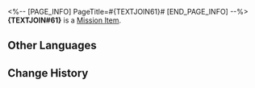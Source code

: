<%-- [PAGE_INFO]
PageTitle=#{TEXTJOIN61}#
[END_PAGE_INFO] --%>
{{Item Infobox
|title       = {TEXTJOIN#61}
|id          = 140300
|image       = Item {TEXTJOIN#61}.png
|type        = Mission Item
|invCategory = Missions
|rarity      = 3
|effect      = 
|description = In Mr. Xiyan's story, this is the weapon you and {TEXTJOIN#59} managed to forge. You can tell at a glance that this {TEXTJOIN#61}, glowing with iridescent and otherworldly light, is no ordinary item.<br />In actuality, it is fitted with some LEDs in there. They light up if you press the switch. (Hold down the switch and the weapon will play a sound that says "Villain! Prepare to die!".)
}}
'''{TEXTJOIN#61}''' is a [[Mission Item]].

==Other Languages==
{{Other Languages
|en   = {TEXTJOIN#61}
|zhs  = {TEXTJOIN#61}
|zht  = {TEXTJOIN#61}
|ja   = {TEXTJOIN#61}
|ko   = {TEXTJOIN#61}
|es   = {TEXTJOIN#61}
|fr   = {TEXTJOIN#61}
|ru   = {TEXTJOIN#61}
|th   = {TEXTJOIN#61}
|vi   = {TEXTJOIN#61}
|de   = {TEXTJOIN#61}
|id   = {TEXTJOIN#61}
|pt   = {TEXTJOIN#61}
}}

==Change History==
{{Change History|1.2}}